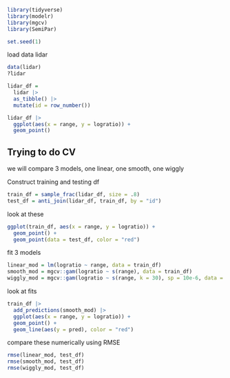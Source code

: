 
```r
library(tidyverse)
library(modelr)
library(mgcv)
library(SemiPar)
```


```r
set.seed(1)
```

load data lidar
```r
data(lidar)
?lidar
```


```r
lidar_df = 
  lidar |> 
  as_tibble() |>
  mutate(id = row_number())
```


```r
lidar_df |> 
  ggplot(aes(x = range, y = logratio)) + 
  geom_point()
```

## Trying to do CV 

we will compare 3 models, one linear, one smooth, one wiggly

Construct training and testing df

```r
train_df = sample_frac(lidar_df, size = .8)
test_df = anti_join(lidar_df, train_df, by = "id")
```

look at these
```r
ggplot(train_df, aes(x = range, y = logratio)) + 
  geom_point() + 
  geom_point(data = test_df, color = "red")
```
fit 3 models

```r
linear_mod = lm(logratio ~ range, data = train_df)
smooth_mod = mgcv::gam(logratio ~ s(range), data = train_df)
wiggly_mod = mgcv::gam(logratio ~ s(range, k = 30), sp = 10e-6, data = train_df)
```

look at fits
```r
train_df |> 
  add_predictions(smooth_mod) |> 
  ggplot(aes(x = range, y = logratio)) + 
  geom_point() + 
  geom_line(aes(y = pred), color = "red")
```
compare these numerically using RMSE

```r
rmse(linear_mod, test_df)
rmse(smooth_mod, test_df)
rmse(wiggly_mod, test_df)

```


```r
```


```r
```


```r
```


```r
```

